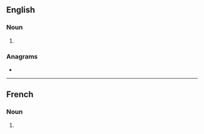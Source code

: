 ==English==

===Noun===
{{head|en|noun form}}

# {{plural of|en|yearling}}

===Anagrams===
* {{anagrams|en|a=aegilnrsy|layerings|searingly|syringeal}}

----

==French==

===Noun===
{{head|fr|noun forms|g=m-p}}

# {{plural of|fr|yearling}}